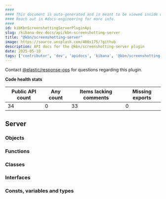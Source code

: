 ```yaml
---
####
#### This document is auto-generated and is meant to be viewed inside our experimental, new docs system.
#### Reach out in #docs-engineering for more info.
####
id: kibKbnScreenshottingServerPluginApi
slug: /kibana-dev-docs/api/kbn-screenshotting-server
title: "@kbn/screenshotting-server"
image: https://source.unsplash.com/400x175/?github
description: API docs for the @kbn/screenshotting-server plugin
date: 2025-05-10
tags: ['contributor', 'dev', 'apidocs', 'kibana', '@kbn/screenshotting-server']
---
```




Contact [@elastic/response-ops](https://github.com/orgs/elastic/teams/response-ops) for questions regarding this plugin.

**Code health stats**

| Public API count  | Any count | Items lacking comments | Missing exports |
|-------------------|-----------|------------------------|-----------------|
| 34 | 0 | 33 | 0 |

## Server

### Objects
<DocDefinitionList data={kbnScreenshottingServerObj.server.objects}/>

### Functions
<DocDefinitionList data={kbnScreenshottingServerObj.server.functions}/>

### Classes
<DocDefinitionList data={kbnScreenshottingServerObj.server.classes}/>

### Interfaces
<DocDefinitionList data={kbnScreenshottingServerObj.server.interfaces}/>

### Consts, variables and types
<DocDefinitionList data={kbnScreenshottingServerObj.server.misc}/>

